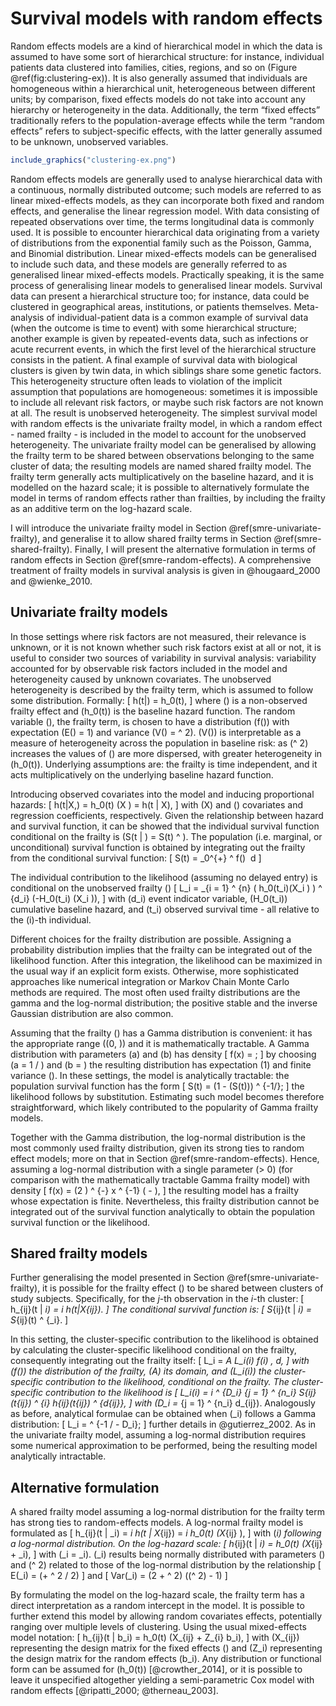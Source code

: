 # Survival models with random effects {#smre}

Random effects models are a kind of hierarchical model in which the data is assumed to have some sort of hierarchical structure: for instance, individual patients data clustered into families, cities, regions, and so on (Figure \@ref(fig:clustering-ex)). It is also generally assumed that individuals are homogeneous within a hierarchical unit, heterogeneous between different units; by comparison, fixed effects models do not take into account any hierarchy or heterogeneity in the data. Additionally, the term "fixed effects" traditionally refers to the population-average effects while the term "random effects" refers to subject-specific effects, with the latter generally assumed to be unknown, unobserved variables.

```r
include_graphics("clustering-ex.png")
```

Random effects models are generally used to analyse hierarchical data with a continuous, normally distributed outcome; such models are referred to as linear mixed-effects models, as they can incorporate both fixed and random effects, and generalise the linear regression model. With data consisting of repeated observations over time, the terms longitudinal data is commonly used. It is possible to encounter hierarchical data originating from a variety of distributions from the exponential family such as the Poisson, Gamma, and Binomial distribution. Linear mixed-effects models can be generalised to include such data, and these models are generally referred to as generalised linear mixed-effects models. Practically speaking, it is the same process of generalising linear models to generalised linear models. Survival data can present a hierarchical structure too; for instance, data could be clustered in geographical areas, institutions, or patients themselves. Meta-analysis of individual-patient data is a common example of survival data (when the outcome is time to event) with some hierarchical structure; another example is given by repeated-events data, such as infections or acute recurrent events, in which the first level of the hierarchical structure consists in the patient. A final example of survival data with biological clusters is given by twin data, in which siblings share some genetic factors. This heterogeneity structure often leads to violation of the implicit assumption that populations are homogeneous: sometimes it is impossible to include all relevant risk factors, or maybe such risk factors are not known at all. The result is unobserved heterogeneity. The simplest survival model with random effects is the univariate frailty model, in which a random effect - named frailty - is included in the model to account for the unobserved heterogeneity. The univariate frailty model can be generalised by allowing the frailty term to be shared between observations belonging to the same cluster of data; the resulting models are named shared frailty model. The frailty term generally acts multiplicatively on the baseline hazard, and it is modelled on the hazard scale; it is possible to alternatively formulate the model in terms of random effects rather than frailties, by including the frailty as an additive term on the log-hazard scale.

I will introduce the univariate frailty model in Section \@ref(smre-univariate-frailty), and generalise it to allow shared frailty terms in Section \@ref(smre-shared-frailty). Finally, I will present the alternative formulation in terms of random effects in Section \@ref(smre-random-effects). A comprehensive treatment of frailty models in survival analysis is given in @hougaard_2000 and @wienke_2010.

## Univariate frailty models {#smre-univariate-frailty}

In those settings where risk factors are not measured, their relevance is unknown, or it is not known whether such risk factors exist at all or not, it is useful to consider two sources of variability in survival analysis: variability accounted for by observable risk factors included in the model and heterogeneity caused by unknown covariates. The unobserved heterogeneity is described by the frailty term, which is assumed to follow some distribution. Formally:
\[
h(t|\alpha) = \alpha h_0(t),
\]
where \(\alpha\) is a non-observed frailty effect and \(h_0(t)\) is the baseline hazard function.  The random variable \(\alpha\), the frailty term, is chosen to have a distribution \(f(\alpha)\) with expectation \(E(\alpha) = 1\) and variance \(V(\alpha) = \sigma ^ 2\). \(V(\alpha)\) is interpretable as a measure of heterogeneity across the population in baseline risk: as \(\sigma ^ 2\) increases the values of \(\alpha\) are more dispersed, with greater heterogeneity in \(\alpha h_0(t)\). Underlying assumptions are: the frailty is time independent, and it acts multiplicatively on the underlying baseline hazard function.

Introducing observed covariates into the model and inducing proportional hazards:
\[
h(t|X,\alpha) = \alpha h_0(t) \exp(X \beta) = \alpha h(t | X),
\]
with \(X\) and \(\beta\) covariates and regression coefficients, respectively. Given the relationship between hazard and survival function, it can be showed that the individual survival function conditional on the frailty is  \(S(t | \alpha) = S(t) ^ \alpha\). The population (i.e. marginal, or unconditional) survival function is obtained by integrating out the frailty from the conditional survival function:
\[
S(t) = \int_0^{+\infty} \left[ S(t) \right] ^ \alpha f(\alpha) \ d\alpha
\]

The individual contribution to the likelihood (assuming no delayed entry) is conditional on the unobserved frailty  \(\alpha\)
\[
L_i = \prod_{i = 1} ^ {n} \left( \alpha h_0(t_i)\exp(X_i \beta) \right) ^ {d_i} \exp(-\alpha H_0(t_i) \exp(X_i \beta)),
\]
with \(d_i\) event indicator variable, \(H_0(t_i)\) cumulative baseline hazard, and \(t_i\) observed survival time - all relative to the \(i\)-th individual.

Different choices for the frailty distribution are possible. Assigning a probability distribution implies that the frailty can be integrated out of the likelihood function. After this integration, the likelihood can be maximized in the usual way if an explicit form exists. Otherwise, more sophisticated approaches like numerical integration or Markov Chain Monte Carlo methods are required. The most often used frailty distributions are the gamma and the log-normal distribution; the positive stable and the inverse Gaussian distribution are also common.

Assuming that the frailty \(\alpha\) has a Gamma distribution is convenient: it has the appropriate range \((0, \infty)\) and it is mathematically tractable. A Gamma distribution with parameters \(a\) and \(b\) has density
\[
f(x) = \frac{x ^ {a - 1} \exp(- x / b)}{\Gamma(a)b ^ a};
\]
by choosing \(a = 1 / \theta\) and \(b = \theta\) the resulting distribution has expectation \(1\) and finite variance \(\theta\). In these settings, the model is analytically tractable: the population survival function has the form
\[
S(t) = (1 - \theta \log(S(t))) ^ {-1/\theta};
\]
the likelihood follows by substitution. Estimating such model becomes therefore straightforward, which likely contributed to the popularity of Gamma frailty models.

Together with the Gamma distribution, the log-normal distribution is the most commonly used frailty distribution, given its strong ties to random effect models; more on that in Section \@ref(smre-random-effects). Hence, assuming a log-normal distribution with a single parameter \(\theta > 0\) (for comparison with the mathematically tractable Gamma frailty model) with density
\[
f(x) = (2 \pi \theta) ^ {-\frac{1}{2}} x ^ {-1} \exp \left( -\frac{(\log x) ^ 2}{2 \theta} \right),
\]
the resulting model has a frailty whose expectation is finite. Nevertheless, this frailty distribution cannot be integrated out of the survival function analytically to obtain the population survival function or the likelihood.

## Shared frailty models {#smre-shared-frailty}

Further generalising the model presented in Section \@ref(smre-univariate-frailty), it is possible for the frailty effect \(\alpha\) to be shared between clusters of study subjects. Specifically, for the $j$-th observation in the $i$-th cluster:
\[
h_{ij}(t | \alpha_i) = \alpha_i h(t|X_{ij}).
\]
The conditional survival function is:
\[
S_{ij}(t | \alpha_i) = S_{ij}(t) ^ {\alpha_i}.
\]

In this setting, the cluster-specific contribution to the likelihood is obtained by calculating the cluster-specific likelihood conditional on the frailty, consequently integrating out the frailty itself:
\[
L_i = \int_A L_i(\alpha_i) f(\alpha_i) \, d\alpha,
\]
with \(f(\alpha)\) the distribution of the frailty, \(A\) its domain, and \(L_i(\alpha_i)\) the cluster-specific contribution to the likelihood, conditional on the frailty. The cluster-specific contribution to the likelihood is
\[
L_i(\alpha_i) = \alpha_i ^ {D_i} \prod_{j = 1} ^ {n_i} S_{ij}(t_{ij}) ^ {\alpha_i} h_{ij}(t_{ij}) ^ {d_{ij}},
\]
with \(D_i = \sum_{j = 1} ^ {n_i} d_{ij}\). Analogously as before, analytical formulae can be obtained when \(\alpha_i\) follows a Gamma distribution:
\[
L_i = \left[ \prod_{j = 1} ^ {n_i} h_{ij}(t_{ij}) ^ {d_{ij}} \right] \frac{\Gamma (1 / \theta + D_i)}{\Gamma (1 / \theta)} \left[ 1 - \theta \sum_{j = 1} ^ {n_i} \log S_{ij}(t_{ij}) \right] ^ {-1 / \theta - D_i};
\]
further details in @gutierrez_2002. As in the univariate frailty model, assuming a log-normal distribution requires some numerical approximation to be performed, being the resulting model analytically intractable.

## Alternative formulation {#smre-random-effects}

A shared frailty model assuming a log-normal distribution for the frailty term has strong ties to random-effects models. A log-normal frailty model is formulated as
\[
h_{ij}(t | \alpha_i) = \alpha_i h(t | X_{ij}) = \alpha_i h_0(t) \exp(X_{ij} \beta),
\]
with \(\alpha_i\) following a log-normal distribution. On the log-hazard scale:
\[
h_{ij}(t | \alpha_i) = h_0(t) \exp(X_{ij} \beta + \eta_i),
\]
with \(\eta_i = \log \alpha_i\). \(\eta_i\) results being normally distributed with parameters \(\mu\) and \(\sigma ^ 2\) related to those of the log-normal distribution by the relationship
\[
E(\alpha_i) = \exp(\mu + \sigma ^ 2 / 2)
\]
and
\[
Var(\alpha_i) = \exp(2 \mu + \sigma ^ 2) (\exp(\sigma ^ 2) - 1)
\]

By formulating the model on the log-hazard scale, the frailty term has a direct interpretation as a random intercept in the model. It is possible to further extend this model by allowing random covariates effects, potentially ranging over multiple levels of clustering. Using the usual mixed-effects model notation:
\[
h_{ij}(t | b_i) = h_0(t) \exp(X_{ij} \beta + Z_{i} b_i),
\]
with \(X_{ij}\) representing the design matrix for the fixed effects \(\beta\) and \(Z_i\) representing the design matrix for the random effects \(b_i\). Any distribution or functional form can be assumed for \(h_0(t)\) [@crowther_2014], or it is possible to leave it unspecified altogether yielding a semi-parametric Cox model with random effects [@ripatti_2000; @therneau_2003].
